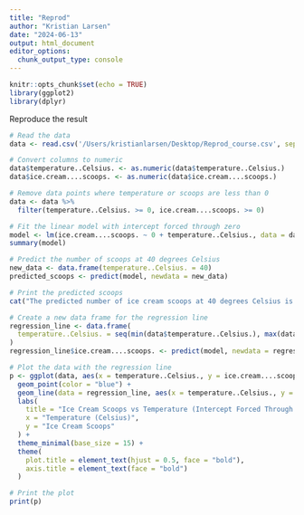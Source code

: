 ```yaml
---
title: "Reprod"
author: "Kristian Larsen"
date: "2024-06-13"
output: html_document
editor_options: 
  chunk_output_type: console
---
```


```r
knitr::opts_chunk$set(echo = TRUE)
library(ggplot2)
library(dplyr)

```

Reproduce the result
```r


# Read the data
data <- read.csv('/Users/kristianlarsen/Desktop/Reprod_course.csv', sep=',') 

# Convert columns to numeric
data$temperature..Celsius. <- as.numeric(data$temperature..Celsius.)
data$ice.cream....scoops. <- as.numeric(data$ice.cream....scoops.)

# Remove data points where temperature or scoops are less than 0
data <- data %>%
  filter(temperature..Celsius. >= 0, ice.cream....scoops. >= 0)

# Fit the linear model with intercept forced through zero
model <- lm(ice.cream....scoops. ~ 0 + temperature..Celsius., data = data)  # The 0 + forces the intercept through zero
summary(model)

# Predict the number of scoops at 40 degrees Celsius
new_data <- data.frame(temperature..Celsius. = 40)
predicted_scoops <- predict(model, newdata = new_data)

# Print the predicted scoops
cat("The predicted number of ice cream scoops at 40 degrees Celsius is:", predicted_scoops, "\n")

# Create a new data frame for the regression line
regression_line <- data.frame(
  temperature..Celsius. = seq(min(data$temperature..Celsius.), max(data$temperature..Celsius.), length.out = 100)
)
regression_line$ice.cream....scoops. <- predict(model, newdata = regression_line)

# Plot the data with the regression line
p <- ggplot(data, aes(x = temperature..Celsius., y = ice.cream....scoops.)) +
  geom_point(color = "blue") +
  geom_line(data = regression_line, aes(x = temperature..Celsius., y = ice.cream....scoops.), color = "red") +
  labs(
    title = "Ice Cream Scoops vs Temperature (Intercept Forced Through Zero)",
    x = "Temperature (Celsius)",
    y = "Ice Cream Scoops"
  ) +
  theme_minimal(base_size = 15) +
  theme(
    plot.title = element_text(hjust = 0.5, face = "bold"),
    axis.title = element_text(face = "bold")
  )

# Print the plot
print(p)



```





